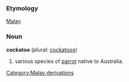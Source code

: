 ===Etymology===
[[Malay]]

===Noun===
'''cockatoo''' (plural: [[cockatoos]])

# various species of [[parrot]] native to Australia.
[[Category:Malay derivations]]